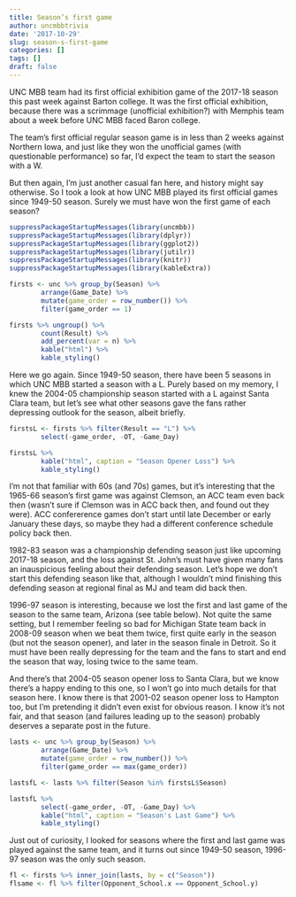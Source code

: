 ```yaml
---
title: Season’s first game
author: uncmbbtrivia
date: '2017-10-29'
slug: season-s-first-game
categories: []
tags: []
draft: false
---
```


UNC MBB team had its first official exhibition game of the 2017-18 season this past week against Barton college. It was the first official exhibition, because there was a scrimmage (unofficial exhibition?) with Memphis team about a week before UNC MBB faced Baron college. 

The team's first official regular season game is in less than 2 weeks against Northern Iowa, and just like they won the unofficial games (with questionable performance) so far, I'd expect the team to start the season with a W. 

But then again, I'm just another casual fan here, and history might say otherwise. So I took a look at how UNC MBB played its first official games since 1949-50 season. Surely we must have won the first game of each season?

```r
suppressPackageStartupMessages(library(uncmbb))
suppressPackageStartupMessages(library(dplyr))
suppressPackageStartupMessages(library(ggplot2))
suppressPackageStartupMessages(library(jutilr))
suppressPackageStartupMessages(library(knitr))
suppressPackageStartupMessages(library(kableExtra))

firsts <- unc %>% group_by(Season) %>% 
        arrange(Game_Date) %>% 
        mutate(game_order = row_number()) %>% 
        filter(game_order == 1)  

firsts %>% ungroup() %>% 
        count(Result) %>% 
        add_percent(var = n) %>%
        kable("html") %>%
        kable_styling()

```

Here we go again. Since 1949-50 season, there have been 5 seasons in which UNC MBB started a season with a L. Purely based on my memory, I knew the 2004-05 championship season started with a L against Santa Clara team, but let's see what other seasons gave the fans rather depressing outlook for the season, albeit briefly. 

```r
firstsL <- firsts %>% filter(Result == "L") %>%
        select(-game_order, -OT, -Game_Day) 

firstsL %>%
        kable("html", caption = "Season Opener Loss") %>%
        kable_styling()

```

I'm not that familiar with 60s (and 70s) games, but it's interesting that the 1965-66 season's first game was against Clemson, an ACC team even back then (wasn't sure if Clemson was in ACC back then, and found out they were). ACC confererence games don't start until late December or early January these days, so maybe they had a different conference schedule policy back then. 

1982-83 season was a championship defending season just like upcoming 2017-18 season, and the loss against St. John's must have given many fans an inauspicious feeling about their defending season. Let's hope we don't start this defending season like that, although I wouldn't mind finishing this defending season at regional final as MJ and team did back then. 

1996-97 season is interesting, because we lost the first and last game of the season to the same team, Arizona  (see table below). Not quite the same setting, but I remember feeling so bad for Michigan State team back in 2008-09 season when we beat them twice, first quite early in the season (but not the season opener), and later in the season finale in Detroit. So it must have been really depressing for the team and the fans to start and end the season that way, losing twice to the same team.

And there's that 2004-05 season opener loss to Santa Clara, but we know there's a happy ending to this one, so I won't go into much details for that season here. I know there is that 2001-02 season opener loss to Hampton too, but I'm pretending it didn't even exist for obvious reason. I know it's not fair, and that season (and failures leading up to the season) probably deserves a separate post in the future.


```r

lasts <- unc %>% group_by(Season) %>% 
        arrange(Game_Date) %>% 
        mutate(game_order = row_number()) %>% 
        filter(game_order == max(game_order))  

lastsfL <- lasts %>% filter(Season %in% firstsL$Season)

lastsfL %>%
        select(-game_order, -OT, -Game_Day) %>%
        kable("html", caption = "Season's Last Game") %>%
        kable_styling()

```

Just out of curiosity, I looked for seasons where the first and last game was played against the same team, and it turns out since 1949-50 season, 1996-97 season was the only such season. 

```r
fl <- firsts %>% inner_join(lasts, by = c("Season"))
flsame <- fl %>% filter(Opponent_School.x == Opponent_School.y)

```